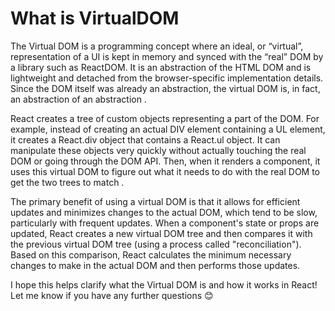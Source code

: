 # What is VirtualDOM


The Virtual DOM is a programming concept where an ideal, or “virtual”, representation of a UI is kept in memory and synced with the “real” DOM by a library such as ReactDOM. It is an abstraction of the HTML DOM and is lightweight and detached from the browser-specific implementation details. Since the DOM itself was already an abstraction, the virtual DOM is, in fact, an abstraction of an abstraction .

React creates a tree of custom objects representing a part of the DOM. For example, instead of creating an actual DIV element containing a UL element, it creates a React.div object that contains a React.ul object. It can manipulate these objects very quickly without actually touching the real DOM or going through the DOM API. Then, when it renders a component, it uses this virtual DOM to figure out what it needs to do with the real DOM to get the two trees to match .

The primary benefit of using a virtual DOM is that it allows for efficient updates and minimizes changes to the actual DOM, which tend to be slow, particularly with frequent updates. When a component's state or props are updated, React creates a new virtual DOM tree and then compares it with the previous virtual DOM tree (using a process called "reconciliation"). Based on this comparison, React calculates the minimum necessary changes to make in the actual DOM and then performs those updates.

I hope this helps clarify what the Virtual DOM is and how it works in React! Let me know if you have any further questions 😊